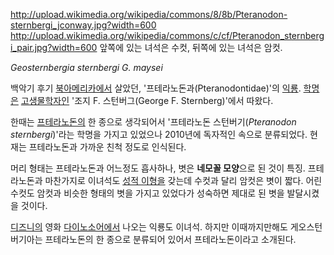 http://upload.wikimedia.org/wikipedia/commons/8/8b/Pteranodon-sternbergi_jconway.jpg?width=600
http://upload.wikimedia.org/wikipedia/commons/c/cf/Pteranodon_sternbergi_pair.jpg?width=600
앞쪽에 있는 녀석은 수컷, 뒤쪽에 있는 녀석은 암컷.

''Geosternbergia sternbergi''
''G. maysei''

백악기 후기 [[북아메리카]]에서 살았던, '프테라노돈과(Pteranodontidae)'의 [[익룡]]. [[학명]]은 [[고생물학자]]인 '조지 F. 스턴버그(George F. Sternberg)'에서 따왔다.

한때는 [[프테라노돈]]의 한 종으로 생각되어서 '프테라노돈 스턴버기(''Pteranodon sternbergi'')'라는 학명을 가지고 있었으나 2010년에 독자적인 속으로 분류되었다. 현재는 프테라노돈과 가까운 친척 정도로 인식된다.

머리 형태는 프테라노돈과 어느정도 흡사하나, 볏은 '''네모꼴 모양'''으로 된 것이 특징. 프테라노돈과 마찬가지로 이녀석도 [[성적 이형]]을 갖는데 수컷과 달리 암컷은 볏이 짧다. 어린 수컷도 암컷과 비슷한 형태의 볏을 가지고 있었다가 성숙하면 제대로 된 볏을 발달시켰을 것이다.

[[디즈니]]의 영화 [[다이노소어]]에서 나오는 익룡도 이녀석. 하지만 이때까지만해도 게오스턴버기아는 프테라노돈의 한 종으로 분류되어 있어서 프테라노돈이라고 소개된다.
